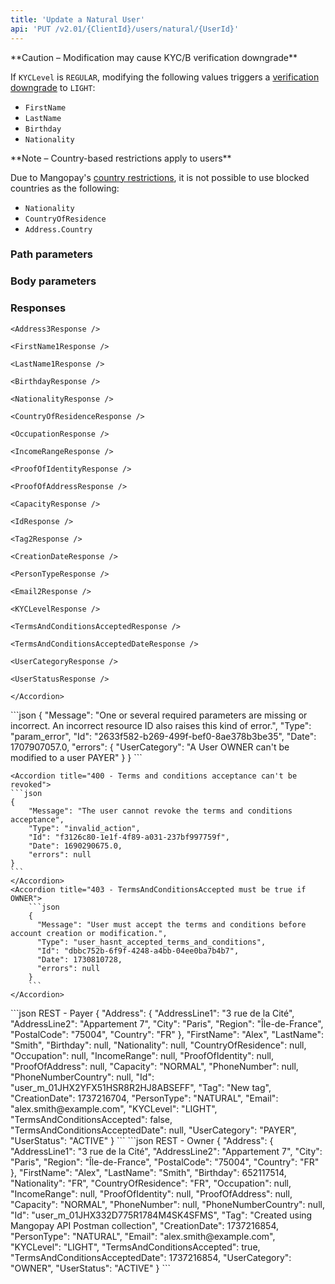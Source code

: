 ```yaml
---
title: 'Update a Natural User'  
api: 'PUT /v2.01/{ClientId}/users/natural/{UserId}'  
---
```






<Warning>
**Caution – Modification may cause KYC/B verification downgrade** 

If `KYCLevel` is `REGULAR`, modifying the following values triggers a [verification downgrade](/guides/users/verification/downgrade) to `LIGHT`: 
- `FirstName`
- `LastName`
- `Birthday`
- `Nationality`
</Warning>

<Note>
**Note – Country-based restrictions apply to users**

Due to Mangopay's [country restrictions](/guides/users/country-restrictions), it is not possible to use blocked countries as the following:
- `Nationality`
- `CountryOfResidence`
- `Address.Country`
</Note>

### Path parameters  

<UserId />  

### Body parameters  

<UserCategory />  

<TermsAndConditionsAccepted />  

<FirstName5 />  

<LastName5 />  

<Email6 />  

<Birthday />  

<Nationality />  

<CountryOfResidence />  

<Address3 />  

<Occupation />  

<IncomeRange />  

<Tag3 />  

### Responses  

<AccordionGroup>
    <Accordion title="200">  

    <Address3Response />  

    <FirstName1Response />  

    <LastName1Response />  

    <BirthdayResponse />  

    <NationalityResponse />  

    <CountryOfResidenceResponse />  

    <OccupationResponse />  

    <IncomeRangeResponse />  

    <ProofOfIdentityResponse />  

    <ProofOfAddressResponse />  

    <CapacityResponse />  

    <IdResponse />  

    <Tag2Response />  

    <CreationDateResponse />  

    <PersonTypeResponse />  

    <Email2Response />  

    <KYCLevelResponse />  

    <TermsAndConditionsAcceptedResponse />  

    <TermsAndConditionsAcceptedDateResponse />  

    <UserCategoryResponse />  

    <UserStatusResponse />

    </Accordion>

</AccordionGroup> 

<AccordionGroup>  
    <Accordion title="400 - Owner can't become Payer">
    ```json 
    {
        "Message": "One or several required parameters are missing or incorrect. An incorrect resource ID also raises this kind of error.",
        "Type": "param_error",
        "Id": "2633f582-b269-499f-bef0-8ae378b3be35",
        "Date": 1707907057.0,
        "errors": {
            "UserCategory": "A User OWNER can't be modified to a user PAYER"
        }
    }  
    ```  
    </Accordion>

    <Accordion title="400 - Terms and conditions acceptance can't be revoked">
    ```json 
    {
        "Message": "The user cannot revoke the terms and conditions acceptance",
        "Type": "invalid_action",
        "Id": "f3126c80-1e1f-4f89-a031-237bf997759f",
        "Date": 1690290675.0,
        "errors": null
    }  
    ```  
    </Accordion>
    <Accordion title="403 - TermsAndConditionsAccepted must be true if OWNER">
        ```json 
        {
          "Message": "User must accept the terms and conditions before account creation or modification.",
          "Type": "user_hasnt_accepted_terms_and_conditions",
          "Id": "dbbc752b-6f9f-4248-a4bb-04ee0ba7b4b7",
          "Date": 1730810728,
          "errors": null
        }  
        ```
    </Accordion>
</AccordionGroup>  

<ResponseExample>  
```json REST - Payer
{
    "Address": {
        "AddressLine1": "3 rue de la Cité",
        "AddressLine2": "Appartement 7",
        "City": "Paris",
        "Region": "Île-de-France",
        "PostalCode": "75004",
        "Country": "FR"
    },
    "FirstName": "Alex",
    "LastName": "Smith",
    "Birthday": null,
    "Nationality": null,
    "CountryOfResidence": null,
    "Occupation": null,
    "IncomeRange": null,
    "ProofOfIdentity": null,
    "ProofOfAddress": null,
    "Capacity": "NORMAL",
    "PhoneNumber": null,
    "PhoneNumberCountry": null,
    "Id": "user_m_01JHX2YFX51HSR8R2HJ8ABSEFF",
    "Tag": "New tag",
    "CreationDate": 1737216704,
    "PersonType": "NATURAL",
    "Email": "alex.smith@example.com",
    "KYCLevel": "LIGHT",
    "TermsAndConditionsAccepted": false,
    "TermsAndConditionsAcceptedDate": null,
    "UserCategory": "PAYER",
    "UserStatus": "ACTIVE"
}
```
```json REST - Owner
{
    "Address": {
        "AddressLine1": "3 rue de la Cité",
        "AddressLine2": "Appartement 7",
        "City": "Paris",
        "Region": "Île-de-France",
        "PostalCode": "75004",
        "Country": "FR"
    },
    "FirstName": "Alex",
    "LastName": "Smith",
    "Birthday": 652117514,
    "Nationality": "FR",
    "CountryOfResidence": "FR",
    "Occupation": null,
    "IncomeRange": null,
    "ProofOfIdentity": null,
    "ProofOfAddress": null,
    "Capacity": "NORMAL",
    "PhoneNumber": null,
    "PhoneNumberCountry": null,
    "Id": "user_m_01JHX332D775R1784M4SK4SFMS",
    "Tag": "Created using Mangopay API Postman collection",
    "CreationDate": 1737216854,
    "PersonType": "NATURAL",
    "Email": "alex.smith@example.com",
    "KYCLevel": "LIGHT",
    "TermsAndConditionsAccepted": true,
    "TermsAndConditionsAcceptedDate": 1737216854,
    "UserCategory": "OWNER",
    "UserStatus": "ACTIVE"
}
```
</ResponseExample>  

<RequestExample> 
    <RestUpdateNaturalUserPayer />
    <RestUpdateNaturalUserOwner />
    <PhpUpdateNaturalUser />
    <NodeUpdateNaturalUser />
    <RubyUpdateNaturalUser />
    <JavaUpdateNaturalUser />
    <PythonUpdateNaturalUser />
    <NetUpdateNaturalUser />
</RequestExample>